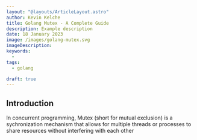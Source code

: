 ```yaml
---
layout: "@layouts/ArticleLayout.astro"
author: Kevin Kelche
title: Golang Mutex - A Complete Guide
description: Example description
date: 18 January 2023
image: /images/golang-mutex.svg
imageDescription:
keywords:
  -
tags:
  - golang

draft: true
---
```


## Introduction

In concurrent programming, Mutex (short for mutual exclusion) is a sychronization mechanism that allows for multiple threads or processes to share resources without interfering with each other
